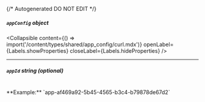{/* Autogenerated DO NOT EDIT  */}

##### `appConfig` _object_

<Collapsible content={() => import('/content/types/shared/app_config/curl.mdx')} openLabel={Labels.showProperties} closeLabel={Labels.hideProperties} />


---
##### `appId` _string (optional)_
<br/>
**Example:** `app-af469a92-5b45-4565-b3c4-b79878de67d2`


